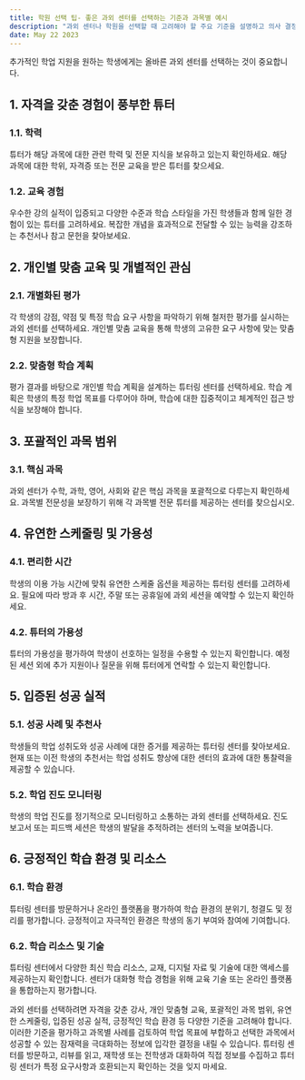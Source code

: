 ```yaml
---
title: 학원 선택 팁- 좋은 과외 센터를 선택하는 기준과 과목별 예시
description: "과외 센터나 학원을 선택할 때 고려해야 할 주요 기준을 설명하고 의사 결정 과정을 안내하는 과목별 예를 제공합니다."
date: May 22 2023
---
```

추가적인 학업 지원을 원하는 학생에게는 올바른 과외 센터를 선택하는 것이 중요합니다.

## 1. 자격을 갖춘 경험이 풍부한 튜터
### 1.1. 학력

튜터가 해당 과목에 대한 관련 학력 및 전문 지식을 보유하고 있는지 확인하세요.
해당 과목에 대한 학위, 자격증 또는 전문 교육을 받은 튜터를 찾으세요.
### 1.2. 교육 경험

우수한 강의 실적이 입증되고 다양한 수준과 학습 스타일을 가진 학생들과 함께 일한 경험이 있는 튜터를 고려하세요.
복잡한 개념을 효과적으로 전달할 수 있는 능력을 강조하는 추천서나 참고 문헌을 찾아보세요.
## 2. 개인별 맞춤 교육 및 개별적인 관심
### 2.1. 개별화된 평가

각 학생의 강점, 약점 및 특정 학습 요구 사항을 파악하기 위해 철저한 평가를 실시하는 과외 센터를 선택하세요.
개인별 맞춤 교육을 통해 학생의 고유한 요구 사항에 맞는 맞춤형 지원을 보장합니다.
### 2.2. 맞춤형 학습 계획

평가 결과를 바탕으로 개인별 학습 계획을 설계하는 튜터링 센터를 선택하세요.
학습 계획은 학생의 특정 학업 목표를 다루어야 하며, 학습에 대한 집중적이고 체계적인 접근 방식을 보장해야 합니다.
## 3. 포괄적인 과목 범위
### 3.1. 핵심 과목

과외 센터가 수학, 과학, 영어, 사회와 같은 핵심 과목을 포괄적으로 다루는지 확인하세요.
과목별 전문성을 보장하기 위해 각 과목별 전문 튜터를 제공하는 센터를 찾으십시오.
## 4. 유연한 스케줄링 및 가용성
### 4.1. 편리한 시간

학생의 이용 가능 시간에 맞춰 유연한 스케줄 옵션을 제공하는 튜터링 센터를 고려하세요.
필요에 따라 방과 후 시간, 주말 또는 공휴일에 과외 세션을 예약할 수 있는지 확인하세요.
### 4.2. 튜터의 가용성

튜터의 가용성을 평가하여 학생이 선호하는 일정을 수용할 수 있는지 확인합니다.
예정된 세션 외에 추가 지원이나 질문을 위해 튜터에게 연락할 수 있는지 확인합니다.
## 5. 입증된 성공 실적
### 5.1. 성공 사례 및 추천사

학생들의 학업 성취도와 성공 사례에 대한 증거를 제공하는 튜터링 센터를 찾아보세요.
현재 또는 이전 학생의 추천서는 학업 성취도 향상에 대한 센터의 효과에 대한 통찰력을 제공할 수 있습니다.
### 5.2. 학업 진도 모니터링

학생의 학업 진도를 정기적으로 모니터링하고 소통하는 과외 센터를 선택하세요.
진도 보고서 또는 피드백 세션은 학생의 발달을 추적하려는 센터의 노력을 보여줍니다.
## 6. 긍정적인 학습 환경 및 리소스
### 6.1. 학습 환경

튜터링 센터를 방문하거나 온라인 플랫폼을 평가하여 학습 환경의 분위기, 청결도 및 정리를 평가합니다.
긍정적이고 자극적인 환경은 학생의 동기 부여와 참여에 기여합니다.
### 6.2. 학습 리소스 및 기술

튜터링 센터에서 다양한 최신 학습 리소스, 교재, 디지털 자료 및 기술에 대한 액세스를 제공하는지 확인합니다.
센터가 대화형 학습 경험을 위해 교육 기술 또는 온라인 플랫폼을 통합하는지 평가합니다.


과외 센터를 선택하려면 자격을 갖춘 강사, 개인 맞춤형 교육, 포괄적인 과목 범위, 유연한 스케줄링, 입증된 성공 실적, 긍정적인 학습 환경 등 다양한 기준을 고려해야 합니다. 이러한 기준을 평가하고 과목별 사례를 검토하여 학업 목표에 부합하고 선택한 과목에서 성공할 수 있는 잠재력을 극대화하는 정보에 입각한 결정을 내릴 수 있습니다. 튜터링 센터를 방문하고, 리뷰를 읽고, 재학생 또는 전학생과 대화하여 직접 정보를 수집하고 튜터링 센터가 특정 요구사항과 호환되는지 확인하는 것을 잊지 마세요.
